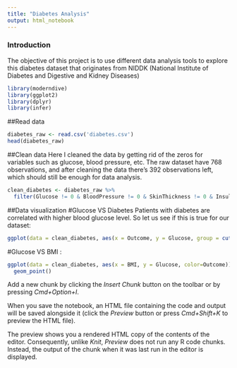 ```yaml
---
title: "Diabetes Analysis"
output: html_notebook
---
```


### Introduction
The objective of this project is to use different data analysis tools to explore this diabetes dataset that originates from NIDDK (National Institute of Diabetes and Digestive and Kidney Diseases)

```r
library(moderndive)
library(ggplot2)
library(dplyr)
library(infer)
```

##Read data
```r
diabetes_raw <- read.csv('diabetes.csv')
head(diabetes_raw)
```

##Clean data
Here I cleaned the data by getting rid of the zeros for variables such as glucose, blood pressure, etc. The raw dataset have 768 observations, and after cleaning the data there's 392 observations left, which should still be enough for data analysis. 
```r
clean_diabetes <- diabetes_raw %>% 
  filter(Glucose != 0 & BloodPressure != 0 & SkinThickness != 0 & Insulin != 0 & BMI != 0 )
```

##Data visualization
#Glucose VS Diabetes
Patients with diabetes are correlated with higher blood glucose level. So let us see if this is true for our dataset:
```r

ggplot(data = clean_diabetes, aes(x = Outcome, y = Glucose, group = cut_width(Outcome, 1)))+ geom_boxplot()

```

#Glucose VS BMI
:
```r

ggplot(data = clean_diabetes, aes(x = BMI, y = Glucose, color=Outcome)) + 
  geom_point()

```


Add a new chunk by clicking the *Insert Chunk* button on the toolbar or by pressing *Cmd+Option+I*.

When you save the notebook, an HTML file containing the code and output will be saved alongside it (click the *Preview* button or press *Cmd+Shift+K* to preview the HTML file). 

The preview shows you a rendered HTML copy of the contents of the editor. Consequently, unlike *Knit*, *Preview* does not run any R code chunks. Instead, the output of the chunk when it was last run in the editor is displayed.

